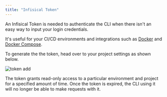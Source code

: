 ```yaml
---
title: "Infisical Token"
---
```


An Infisical Token is needed to authenticate the CLI when there isn't an easy way to input your login credentials.

It's useful for your CI/CD environments and integrations such as [Docker](/integrations/platforms/docker) and [Docker Compose](/integrations/platforms/docker-compose).

To generate the the token, head over to your project settings as shown below.


![token add](../../images/project-token-add.png)

<Note>
  The token grants read-only access to a particular environment and project for
  a specified amount of time. Once the token is expired, the CLI using it will no longer be able to make
  requests with it.
</Note>

